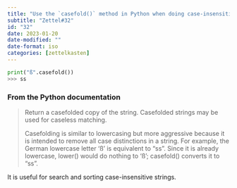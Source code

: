 ```yaml
---
title: "Use the `casefold()` method in Python when doing case-insensitive stuff"
subtitle: "Zettel#32"
id: "32"
date: 2023-01-20
date-modified: ""
date-format: iso
categories: [zettelkasten]
---
```

```python
print("ß".casefold())
>>> ss
```

### From the Python documentation

> Return a casefolded copy of the string. Casefolded strings may be used for caseless matching.
> 
> Casefolding is similar to lowercasing but more aggressive because it is intended to remove all case distinctions in a string. For example, the German lowercase letter 'ß' is equivalent to "ss". Since it is already lowercase, lower() would do nothing to 'ß'; casefold() converts it to "ss".

It is useful for search and sorting case-insensitive strings.
